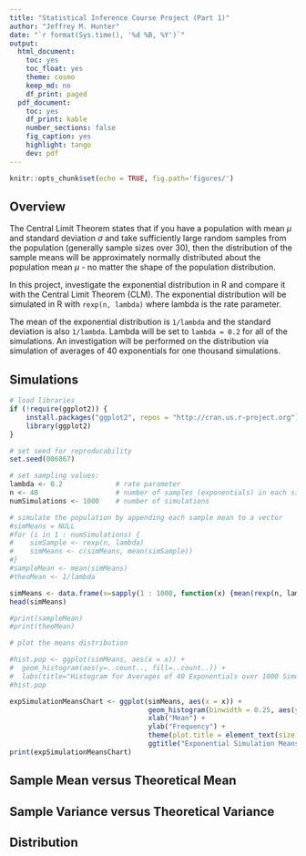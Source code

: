 ```yaml
---
title: "Statistical Inference Course Project (Part 1)"
author: "Jeffrey M. Hunter"
date: "`r format(Sys.time(), '%d %B, %Y')`"
output:
  html_document:
    toc: yes
    toc_float: yes
    theme: cosmo
    keep_md: no
    df_print: paged
  pdf_document:
    toc: yes
    df_print: kable
    number_sections: false
    fig_caption: yes
    highlight: tango
    dev: pdf
---
```


```r
knitr::opts_chunk$set(echo = TRUE, fig.path='figures/')
```

## Overview

The Central Limit Theorem states that if you have a population with mean $\mu$
and standard deviation $\sigma$ and take sufficiently large random samples from
the population (generally sample sizes over 30), then the distribution of the
sample means will be approximately normally distributed about the population
mean $\mu$ - no matter the shape of the population distribution.

In this project, investigate the exponential distribution in R and compare it
with the Central Limit Theorem (CLM). The exponential distribution will be
simulated in R with `rexp(n, lambda)` where lambda is the rate parameter.

The mean of the exponential distribution is `1/lambda` and the standard
deviation is also `1/lambda`. Lambda will be set to `lambda = 0.2` for all of
the simulations. An investigation will be performed on the distribution via
simulation of averages of 40 exponentials for one thousand simulations.

## Simulations

```r
# load libraries
if (!require(ggplot2)) {
    install.packages("ggplot2", repos = "http://cran.us.r-project.org")
    library(ggplot2)
}

# set seed for reproducability
set.seed(006867)

# set sampling values:
lambda <- 0.2             # rate parameter
n <- 40                   # number of samples (exponentials) in each simulation
numSimulations <- 1000    # number of simulations

# simulate the population by appending each sample mean to a vector
#simMeans = NULL
#for (i in 1 : numSimulations) {
#    simSample <- rexp(n, lambda)
#    simMeans <- c(simMeans, mean(simSample))
#}
#sampleMean <- mean(simMeans)
#theoMean <- 1/lambda

simMeans <- data.frame(x=sapply(1 : 1000, function(x) {mean(rexp(n, lambda))}))
head(simMeans)

#print(sampleMean)
#print(theoMean)

# plot the means distribution

#hist.pop <- ggplot(simMeans, aes(x = x)) + 
#  geom_histogram(aes(y=..count.., fill=..count..)) +
#  labs(title="Histogram for Averages of 40 Exponentials over 1000 Simulations", y="Frequency", x="Mean")
#hist.pop

expSimulationMeansChart <- ggplot(simMeans, aes(x = x)) +
                                  geom_histogram(binwidth = 0.25, aes(y = ..count.., fill = ..count..)) +
                                  xlab("Mean") +
                                  ylab("Frequency") +
                                  theme(plot.title = element_text(size = 14, hjust = 0.5)) +
                                  ggtitle("Exponential Simulation Means")
print(expSimulationMeansChart)

```

## Sample Mean versus Theoretical Mean



## Sample Variance versus Theoretical Variance



## Distribution

